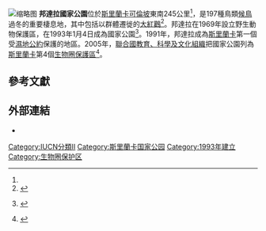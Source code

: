 [[File:SL_Bundala_NP_asv2020-01_img05.jpg|缩略图]]
'''邦達拉國家公園'''位於[[斯里蘭卡|斯里蘭卡]][[可倫坡|可倫坡]]東南245公里<ref name="Senarathna 2005"/>，是197種鳥類[[候鳥|候鳥]]過冬的重要棲息地，其中包括以群體遷徙的[[大紅鸛|大紅鸛]]<ref name="iwmi">{{cite web|url=http://dw.iwmi.org/wetland_profile/Bundala.asp |title=Wetland Cluster within Bundala National Park |work=iwmi.org |publisher=[[International_Water_Management_Institute|International Water Management Institute]] |accessdate=2009-05-20 |deadurl=yes |archiveurl=https://web.archive.org/web/20110815084514/http://dw.iwmi.org/wetland_profile/Bundala.asp |archivedate=2011-08-15 }}</ref>。邦達拉在1969年設立野生動物保護區，在1993年1月4日成為國家公園<ref name="Senarathna 2005">{{si icon}} {{cite book|last=Senarathna|first=P.M.|title=Sri Lankawe wananthara|publisher=Sarasavi publishers|date=2005|edition=1st|pages=197–198|isbn=955-573-401-1|accessdate=2009-05-20}}</ref>。1991年，邦達拉成為[[斯里蘭卡|斯里蘭卡]]第一個受[[濕地公約|濕地公約]]保護的地區。2005年，[[聯合國教育、科學及文化組織|聯合國教育、科學及文化組織]]把國家公園列為[[斯里蘭卡|斯里蘭卡]]第4個[[生物圈保護區|生物圈保護區]]<ref name="unesco">{{cite web|url=http://typo38.unesco.org/en/unesco-home/services/pressservices.html |title=Twenty-three New Biosphere Reserves Added to UNESCO’s Man and the Biosphere (MAB) Network |date=2005-06-29 |work=unesco.org |publisher=[[UNESCO|UNESCO]] |accessdate=2009-05-20 |deadurl=yes |archiveurl=https://web.archive.org/web/20090203070004/http://typo38.unesco.org/en/unesco-home/services/pressservices.html |archivedate=2009-02-03 }}</ref>。

== 參考文獻 ==
{{Reflist}}

== 外部連結 ==
* {{cite journal|last=Perera|first=Nishanthi|date=2007|title=An Overview of Bundala National Park: An exceptional wetland facing multitude of problems|journal=Siyoth|publisher=[[Field_Ornithology_Group_of_Sri_Lanka|Field Ornithology Group of Sri Lanka]]|volume=2|issue=1|pages=4–8|url=http://www.fogsl.net/Prod/wp-content/uploads/2009/03/siyoth-2-pg04-08.pdf|format=pdf|deadurl=yes|archiveurl=https://web.archive.org/web/20110723132116/http://www.fogsl.net/Prod/wp-content/uploads/2009/03/siyoth-2-pg04-08.pdf|archivedate=2011-07-23}}

[[Category:IUCN分類II|Category:IUCN分類II]]
[[Category:斯里蘭卡国家公园|Category:斯里蘭卡国家公园]]
[[Category:1993年建立|Category:1993年建立]]
[[Category:生物圈保护区|Category:生物圈保护区]]